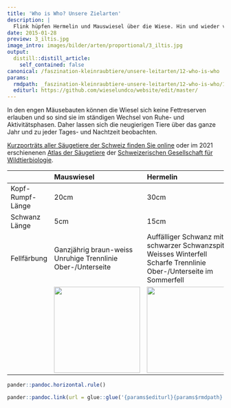 ```yaml
---
title: 'Who is Who? Unsere Zielarten'
description: |
  Flink hüpfen Hermelin und Mauswiesel über die Wiese. Hin und wieder verschwinden sie in der Erde. Hier jagen die geschickten Räuber langgestreckt und mit kurzen Beinen den Wühlmäusen in ihren Gängen nach.
date: 2015-01-28
preview: 3_iltis.jpg
image_intro: images/bilder/arten/proportional/3_iltis.jpg
output:
  distill::distill_article:
    self_contained: false
canonical: /faszination-kleinraubtiere/unsere-leitarten/12-who-is-who
params:
  rmdpath: _faszination-kleinraubtiere-unsere-leitarten/12-who-is-who/12-who-is-who.Rmd
  editurl: https://github.com/wieselundco/website/edit/master/
---
```


In den engen Mäusebauten können die Wiesel sich keine Fettreserven
erlauben und so sind sie im ständigen Wechsel von Ruhe- und
Aktivitätsphasen. Daher lassen sich die neugierigen Tiere über das ganze
Jahr und zu jeder Tages- und Nachtzeit beobachten.


[Kurzporträts aller Säugetiere der Schweiz finden Sie online](https://apps.wildtier.ch/mammals/) oder im 2021 erschienenen [Atlas der Säugetiere](https://www.haupt.ch/buecher/natur-garten/atlas-der-saeugetiere-schweiz-und-liechtenstein.html) der [Schweizerischen Gesellschaft für Wildtierbiologie](https://mitglied.scnat.ch/sgw-ssbf). 


 
<table>
 <thead>
  <tr>
   <th style="text-align:left;">  </th>
   <th style="text-align:left;"> Mauswiesel </th>
   <th style="text-align:left;"> Hermelin </th>
   <th style="text-align:left;"> Iltis </th>
  </tr>
 </thead>
<tbody>
  <tr>
   <td style="text-align:left;"> Kopf-Rumpf-Länge </td>
   <td style="text-align:left;"> 20cm </td>
   <td style="text-align:left;"> 30cm </td>
   <td style="text-align:left;"> 40cm </td>
  </tr>
  <tr>
   <td style="text-align:left;"> Schwanz Länge </td>
   <td style="text-align:left;"> 5cm </td>
   <td style="text-align:left;"> 15cm </td>
   <td style="text-align:left;"> 15cm </td>
  </tr>
  <tr>
   <td style="text-align:left;"> Fellfärbung </td>
   <td style="text-align:left;"> Ganzjährig braun-weiss Unruhige Trennlinie Ober-/Unterseite </td>
   <td style="text-align:left;"> Auffälliger Schwanz mit schwarzer Schwanzspitze Weisses Winterfell Scharfe Trennlinie Ober-/Unterseite im Sommerfell </td>
   <td style="text-align:left;"> Unverkennbare Gesichtsmaske Dunkle Grannenhaare, beige Unterwolle </td>
  </tr>
  <tr>
   <td style="text-align:left;"></td>
   <td style="text-align:left;"> <img src="1_mauswiesel.jpg" width = "200"> </td>
   <td style="text-align:left;"> <img src="2_hermelin.jpg" width = "200"> </td>
   <td style="text-align:left;"> <img src="3_iltis.jpg" width = "200"> </td>
  </tr>
</tbody>
</table>

 

 

 

```r
pander::pandoc.horizontal.rule()

pander::pandoc.link(url = glue::glue('{params$editurl}{params$rmdpath}'),text = 'Artikel bearbeiten')
```



<!--http://wieselundco.ch/faszination-kleinraubtiere/unsere-leitarten/12-who-is-who-->

